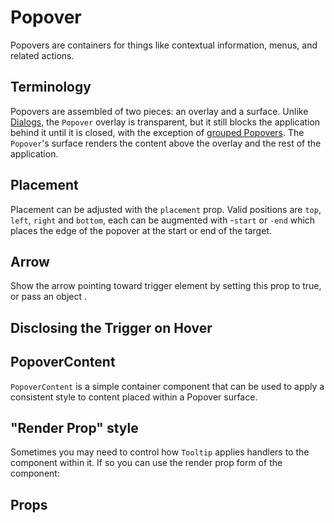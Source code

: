 
<Meta component={Popover} title="Docs/Popover" />

# Popover

Popovers are containers for things like contextual information, menus, and related actions.

## Terminology

Popovers are assembled of two pieces: an overlay and a surface. Unlike [Dialogs](/components/dialogs/), the `Popover` overlay is transparent, but it still blocks the application behind it until it is closed, with the exception of [grouped Popovers](#grouped-popovers). The `Popover`'s surface renders the content above the overlay and the rest of the application.

<Editor code={storyPopoverWithLayout} />

## Placement

Placement can be adjusted with the `placement` prop. Valid positions are `top`, `left`, `right` and `bottom`, each can be augmented with -`start` or `-end` which places the edge of the popover at the start or end of the target.

<Editor code={storyPlacement} />

## Arrow

Show the arrow pointing toward trigger element by setting this prop to true, or pass an object .

<Editor code={storyArrow} />

## Disclosing the Trigger on Hover

<Editor code={storyHover} />

## PopoverContent

`PopoverContent` is a simple container component that can be used to apply a consistent style to content placed within a Popover surface.

## "Render Prop" style

Sometimes you may need to control how `Tooltip` applies handlers to the component within it. If so you can use the render prop form of the component:

<Editor code={storyRenderProps} />

## Props

<ArgsTable of={Popover} exclude={excludedProps} />

